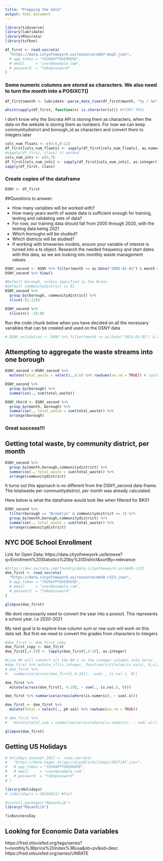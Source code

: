 ```yaml
---
title: "Prepping the data"
output: html_document
---
```


```r
library(tidyverse)
library(lubridate)
library(RSocrata)
library(tsfknn)
```


```r
df_first <- read.socrata(
  "https://data.cityofnewyork.us/resource/ebb7-mvp5.json",
  # app_token = "YOURAPPTOKENHERE",
  # email     = "user@example.com",
  # password  = "fakepassword"
)
```

### Some numeric columns are stored as characters. We also need to turn the month into a POSIXCT()


```r
df_first$month <- lubridate::parse_date_time(df_first$month, "%y / %m")
```

```r
which(sapply(df_first, function(x) is.character(x))) #STUDY THIS
```

I don't know why the Socrata API is storing them as characters, when the data on the website is storing them as numbers. For now we can keep communitydistrict and borough_id as characters and convert them to integers later

```r
cols_num_floats <- c(4:6,8:11)
df_first[cols_num_floats] <- sapply(df_first[cols_num_floats], as.numeric)
#sapply(df_first, class) it worked
cols_num_ints <- c(3,7)
df_first[cols_num_ints] <- sapply(df_first[cols_num_ints], as.integer)
sapply(df_first, class)
```
### Create copies of the dataframe

```r
DSNY <- df_first
```


##Questions to answer:

* How many variables will be worked with?
* How many years worth of waste data is sufficient enough for training, testing and validating sets of data?
 + For now, our training data should fall from 2005 through 2020, with the testing data being 2021
* Which boroughs will be studied?
* Which districts will be studied?
* If working with timeseries models, ensure your variable of interest is turned into a ts object. Research the needed frequency and start dates with this data, as we are looking into monthly waste management values.

```r
DSNY_second <- DSNY %>% filter(month >= as.Date("2005-01-01") & month < as.Date("2021-01-01"))
DSNY_second %>% View()
```

```r
#Default borough, unless specified is the Bronx
#default communitydistrict is 01
DSNY_second %>% 
  group_by(borough, communitydistrict) %>% 
  slice(-(1:12))
```
```r
DSNY_second %>% 
  slice(n() -19:0)
```

Run the code chunk below when you have decided on all the necessary variables that can be created and used on the DSNY data

```r
# DSNY_validation <- DSNY %>% filter(month >= as.Date("2021-01-01") & month <= as.Date("2021-12-01"))
```

## Attempting to aggregate the waste streams into one borough


```r
DSNY_second <-DSNY_second %>%
  mutate(total_waste = select(.,4:6) %>% rowSums(na.rm = TRUE)) # could also use refusetonscollected:mgptonscollected
```


```r
DSNY_second %>% 
  group_by(borough) %>% 
  summarise(., sum(total_waste))
```

```r
DSNY_third <- DSNY_second %>% 
  group_by(month, borough) %>% 
  summarise(., total_waste = sum(total_waste)) %>% 
  arrange(borough)
```

### Great success!!!

## Getting total waste, by community district, per month

```r
DSNY_second %>% 
  group_by(month,borough,communitydistrict) %>% 
  summarise(., total_waste = sum(total_waste)) %>% 
  arrange(communitydistrict)
```

It turns out this approach is no different from the DSNY_second data-frame. The totalwaste per communitydistrict, per month was already calculated. 

Here below is what the dataframe would look like when filtered for BK01

```r
DSNY_second %>% 
  filter(borough == "Brooklyn" & communitydistrict == 1) %>%
  group_by(month,borough,communitydistrict) %>% 
  summarise(., total_waste = sum(total_waste)) %>% 
  arrange(communitydistrict)
```


## NYC DOE School Enrollment

Link for Open Data: https://data.cityofnewyork.us/browse?q=Enrollment%20Statistics%20by%20District&sortBy=relevance


```r
#https://dev.socrata.com/foundry/data.cityofnewyork.us/e649-r223
doe_first <- read.socrata(
  "https://data.cityofnewyork.us/resource/e649-r223.json",
  # app_token = "YOURAPPTOKENHERE",
  # email     = "user@example.com",
  # password  = "fakepassword"
)
```

```r
glimpse(doe_first)
```

We dont necessarily need to convert the year into a posixct. This represents a school year. I.e 2020-2021

My next goal is to explore how column sum or row sum will work on this data set. But first we need to convert the grades from characters to integers

```r
#doe_first <- doe_first_copy
doe_first_copy <- doe_first
doe_first[,4:19] <- lapply(doe_first[,4:19], as.integer)

#Line 90 will convert all the NA's in the integer columns into zeros
#doe_first %>% mutate_if(is.integer, function(x){ifelse(is.na(x), 0,x)})
# doe_first %>% 
#   summarise(across(doe_first[,4:19]), ~sum(., is.na(.), 0))

```
```r
doe_first %>% 
  mutate(across(doe_first[, 4:19], ~ sum(., is.na(.), 0)))
```

```r
doe_first %>% summarise(across(where(is.numeric), ~ sum(.x)))
```

```r
doe_first <- doe_first %>% 
  mutate(Total = select(., pk:se1) %>% rowSums(na.rm = TRUE))
```


```r
# doe_first %>% 
#   mutate(total_sum = summarise(across(where(is.numeric), ~ sum(.x))))
```

```r
glimpse(doe_first)
```


## Getting US Holidays

```r
# holidays_dataset_2017 <- read.socrata(
#   "https://date.nager.at/api/v3/publicholidays/2017/AT.json",
#   # app_token = "YOURAPPTOKENHERE",
#   # email     = "user@example.com",
#   # password  = "fakepassword"
# )
```



```r
library(Holidays)
# isHoliday(x = 20210421) #fail
```
```r
#install.packages("RQuantLib")
library("RQuantLib")
```
```r
?isBusinessDay
```

## Looking for Economic Data variables

https://fred.stlouisfed.org/tags/series?t=monthly%3Bprice%20index%3Busa&ob=pv&od=desc
https://fred.stlouisfed.org/series/UNRATE

